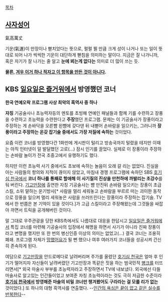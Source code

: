 [[목차]]

== [[사자성어]] ==
氣高萬丈

기운(氣運)이 만장이나 뻗치었다는 뜻으로, 펄펄 뛸 만큼 크게 성이 나거나 또는 일이 뜻대로 되어 나가 씩씩한 기운이 대단하게 뻗침을 의미하는 말이다. 지금은 잘 나가니까, 혹은 자기가 잘 나가는 줄 알고 '''눈에 뵈는게 없다는''' 의미로 더 많이 쓰는 듯.

'''물론, [[이거 하나 적자고 만든 것이 아닌 항목|겨우 이거 하나 적자고 이 항목을 만든 것이 아니다]].'''
== KBS [[일요일은 즐거워]]에서 방영했던 코너 ==

'''한국 연예오락 프로그램 사상 최악의 흑역사 중 하나'''

'''자칭''' 기공술사나 초능력자등의 멘토를 초빙해 연예인 패널들과 함께 기를 수련하고 장풍을 수련하고 초능력을 수련한다고 '''주장'''했던 프로그램. 문제는 이 기공술사가 장풍이라고 주장하는 게 손바닥을 오른뺨 왼뺨에 갖다댄 뒤 내뻗어 손바람을 일으키는, 그러니까 '''장풍이라고 주장하는 온갖 잡기술 중에서도 가장 저질에 속하는''' 것이었다. 

요즘 이런 코너를 방영했다간 1화만에 게시판이 털리고 방송국까지 털렸을 테지만 이때는 아직 인터넷이 덜 발달했던 고로(...) 잠시 인기를 끌었다. 실제로 이 장풍이라 주장하는 손바람 놀이가 전국 초중고에서 유행하기도 했다.

하지만 이런 초능력 사기 중에서도 초보에 속하는 놀음이 오래 갈 리는 없었다. 진실을 아는 사람들의 항의와 지적이 끊이지 않았고, 마침내 경쟁 프로그램에 속하던 SBS [[호기심 천국]]에서 '''코너 하나를 통째로 할애해 이 사기질의 진상을 만천하에 까발리는 초강수'''를 둬 버린다. [[기고만장]]에 출연한 자칭 기공술사는 뺨 만진뒤 손바람 일으키는 장풍이 초급 스킬, 소위 말하는 운기방사[* 사람을 멀리 세워놓고 손바람을 부르르 떠는 괴이한 동작으로 장풍을 일으켜 멀리 세워놓은 사람을 쓰러뜨린다는 장풍이라 주장하는 잡기술. TV에서 한 번쯤은 본 기억이 있을 것이다.]가 고급 스킬이라고 주장해왔는데 그것들을 싸잡아 까면서 트릭을 공개해버린 것이다.

말 그대로 우주관광을 당한 KBS측에서도 나름대로 대응을 한답시고 [[일요일은 즐거워]]에서 특집 코너를 마련해 기공술사의 입장에서 해명을 하면서 사기가 아니라 진짜 장풍이라고 변명을 했지만 또 한 번의 병신인증 이상의 의미는 없었고(...) 결국 코너는 조용히 폐쇄. 프로그램 자체가 [[망했어요]]가 될 뻔 했으나 여후 여러가지 코너들을 성공시켜 간신히 존속하게 된다.

여담으로 [[기고만장]]을 안드로메다로 날려버리며 주가를 올렸던 [[호기심 천국]]은 얼마 후 인기가 떨어지자 자신들이 날려버렸던 기고만장과 똑같은 짓을 하는 범국민적 [[병크]]를 터뜨리면서[* 외국 마술사 부부를 초능력자라고 주장하면서 TV에 내보냈다. 외국에선 다들 마술사로 알고있는 인간들이었고 보여준 자칭 초능력이라는 것도 극히 저급한 수준이라 '''[[호기심 천국]]에서 방영해준 마술의 비밀 코너만 챙겨봤어도 구라라는 걸 모를 리가 없는''' 것이었다.] 또 하나의 대형 흑역사를 연출했다. --[[인간의 욕심은 끝이 없고 같은 실수를 반복한다]]--
